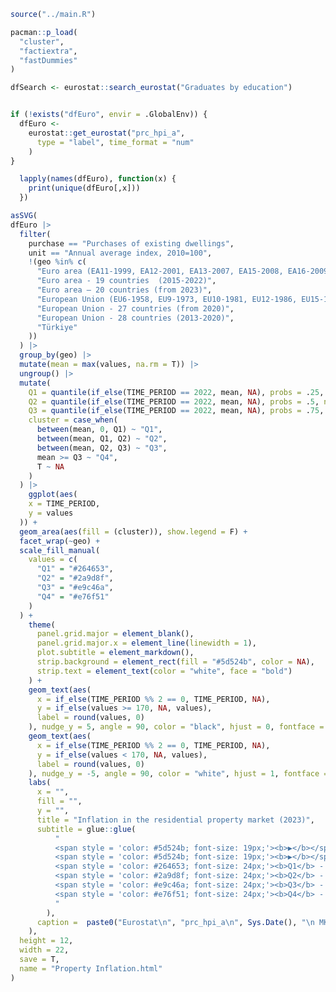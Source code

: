 ```r
source("../main.R")

pacman::p_load(
  "cluster",
  "factiextra",
  "fastDummies"
)
```


```r
dfSearch <- eurostat::search_eurostat("Graduates by education")


if (!exists("dfEuro", envir = .GlobalEnv)) {
  dfEuro <- 
    eurostat::get_eurostat("prc_hpi_a",
      type = "label", time_format = "num"
    )
}

  lapply(names(dfEuro), function(x) {
    print(unique(dfEuro[,x]))
  })
```

```r
asSVG(
dfEuro |>
  filter(
    purchase == "Purchases of existing dwellings",
    unit == "Annual average index, 2010=100", 
    !(geo %in% c(
      "Euro area (EA11-1999, EA12-2001, EA13-2007, EA15-2008, EA16-2009, EA17-2011, EA18-2014, EA19-2015, EA20-2023)",
      "Euro area - 19 countries  (2015-2022)",
      "Euro area – 20 countries (from 2023)",
      "European Union (EU6-1958, EU9-1973, EU10-1981, EU12-1986, EU15-1995, EU25-2004, EU27-2007, EU28-2013, EU27-2020)",
      "European Union - 27 countries (from 2020)",
      "European Union - 28 countries (2013-2020)",
      "Türkiye"
    ))
  ) |>
  group_by(geo) |>
  mutate(mean = max(values, na.rm = T)) |>
  ungroup() |>
  mutate(
    Q1 = quantile(if_else(TIME_PERIOD == 2022, mean, NA), probs = .25, na.rm = T),
    Q2 = quantile(if_else(TIME_PERIOD == 2022, mean, NA), probs = .5, na.rm = T),
    Q3 = quantile(if_else(TIME_PERIOD == 2022, mean, NA), probs = .75, na.rm = T),
    cluster = case_when(
      between(mean, 0, Q1) ~ "Q1",
      between(mean, Q1, Q2) ~ "Q2",
      between(mean, Q2, Q3) ~ "Q3",
      mean >= Q3 ~ "Q4",
      T ~ NA
    )
  ) |>
    ggplot(aes(
    x = TIME_PERIOD,
    y = values
  )) +
  geom_area(aes(fill = (cluster)), show.legend = F) +
  facet_wrap(~geo) +
  scale_fill_manual(
    values = c(
      "Q1" = "#264653",
      "Q2" = "#2a9d8f",
      "Q3" = "#e9c46a",
      "Q4" = "#e76f51"
    )
  ) +
    theme(
      panel.grid.major = element_blank(),
      panel.grid.major.x = element_line(linewidth = 1),
      plot.subtitle = element_markdown(),
      strip.background = element_rect(fill = "#5d524b", color = NA),
      strip.text = element_text(color = "white", face = "bold")
    ) +
    geom_text(aes(
      x = if_else(TIME_PERIOD %% 2 == 0, TIME_PERIOD, NA),
      y = if_else(values >= 170, NA, values),
      label = round(values, 0)
    ), nudge_y = 5, angle = 90, color = "black", hjust = 0, fontface = "bold") +
    geom_text(aes(
      x = if_else(TIME_PERIOD %% 2 == 0, TIME_PERIOD, NA),
      y = if_else(values < 170, NA, values),
      label = round(values, 0)
    ), nudge_y = -5, angle = 90, color = "white", hjust = 1, fontface = "bold") +
    labs(
      x = "",
      fill = "",
      y = "", 
      title = "Inflation in the residential property market (2023)",
      subtitle = glue::glue(
          "
          <span style = 'color: #5d524b; font-size: 19px;'><b>▶</b></span> annual average index, relative to 2015 (=100)<br>
          <span style = 'color: #5d524b; font-size: 19px;'><b>▶</b></span> grouped by average inflation rate<br><br>
          <span style = 'color: #264653; font-size: 24px;'><b>Q1</b> - countries with the lowest inflation rates</span>
          <span style = 'color: #2a9d8f; font-size: 24px;'><b>Q2</b> - countries with below-average inflation rates.</span>
          <span style = 'color: #e9c46a; font-size: 24px;'><b>Q3</b> - countries with above-median inflation rates</span>
          <span style = 'color: #e76f51; font-size: 24px;'><b>Q4</b> - countries with the highest inflation rates</span>
          "
        ),
      caption =  paste0("Eurostat\n", "prc_hpi_a\n", Sys.Date(), "\n MK")
    ),
  height = 12,
  width = 22,
  save = T,
  name = "Property Inflation.html"
)
```




